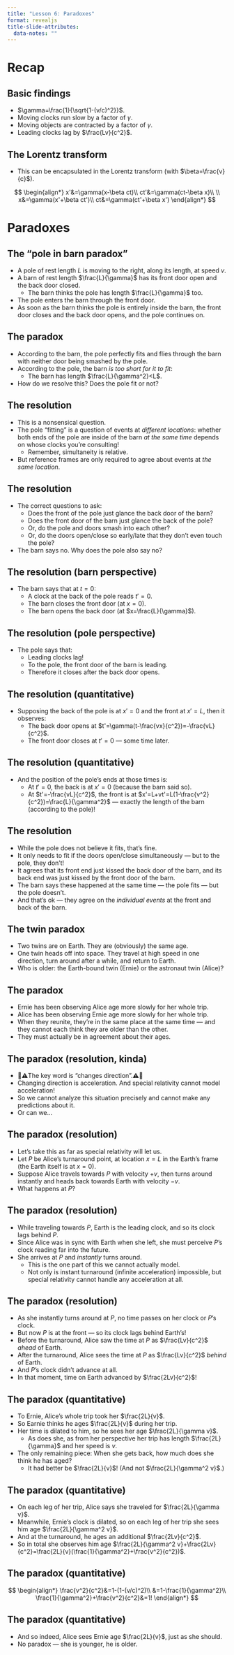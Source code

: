 ```yaml
---
title: "Lesson 6: Paradoxes"
format: revealjs
title-slide-attributes:
  data-notes: ""
---
```


# Recap

## Basic findings

* $\gamma=\frac{1}{\sqrt{1-(v/c)^2}}$.
* Moving clocks run slow by a factor of $\gamma$.
* Moving objects are contracted by a factor of $\gamma$.
* Leading clocks lag by $\frac{Lv}{c^2}$.

## The Lorentz transform

* This can be encapsulated in the Lorentz transform (with $\beta=\frac{v}{c}$).

::: {.fragment}
$$
\begin{align*}
x'&=\gamma(x-\beta ct)\\
ct'&=\gamma(ct-\beta x)\\
\\
x&=\gamma(x'+\beta ct')\\
ct&=\gamma(ct'+\beta x')
\end{align*}
$$
:::

# Paradoxes

## The “pole in barn paradox”

* A pole of rest length $L$ is moving to the right, along its length, at speed $v$.
* A barn of rest length $\frac{L}{\gamma}$ has its front door open and the back door closed.
	* The barn thinks the pole has length $\frac{L}{\gamma}$ too.
* The pole enters the barn through the front door.
* As soon as the barn thinks the pole is entirely inside the barn, the front door closes and the back door opens, and the pole continues on.

## The paradox

* According to the barn, the pole perfectly fits and flies through the barn with neither door being smashed by the pole.
* According to the pole, the barn _is too short for it to fit_:
	* The barn has length $\frac{L}{\gamma^2}<L$.
* How do we resolve this? [Does the pole fit or not?]{.fragment}

## The resolution

* This is a nonsensical question.
* The pole “fitting” is a question of events at _different locations_: [whether both ends of the pole are inside of the barn _at the same time_ depends on whose clocks you're consulting!]{.fragment}
	* Remember, simultaneity is relative.
* But reference frames are only required to agree about events at _the same location_.

## The resolution

* The correct questions to ask:
	* Does the front of the pole just glance the back door of the barn?
	* Does the front door of the barn just glance the back of the pole?
	* Or, do the pole and doors smash into each other?
	* Or, do the doors open/close so early/late that they don't even touch the pole?
* The barn says no. Why does the pole also say no?

## The resolution (barn perspective)

* The barn says that at $t=0$:
	* A clock at the back of the pole reads $t'=0$.
	* The barn closes the front door (at $x=0$).
	* The barn opens the back door (at $x=\frac{L}{\gamma}$).

## The resolution (pole perspective)

* The pole says that:
	* Leading clocks lag!
	* To the pole, the front door of the barn is leading.
	* Therefore it closes after the back door opens.

## The resolution (quantitative)

* Supposing the back of the pole is at $x'=0$ and the front at $x'=L$, then it observes:
	* The back door opens at $t'=\gamma(t-\frac{vx}{c^2})=-\frac{vL}{c^2}$.
	* The front door closes at $t'=0$ — some time later.

## The resolution (quantitative)

* And the position of the pole’s ends at those times is:
	* At $t'=0$, the back is at $x'=0$ (because the barn said so).
	* At $t'=-\frac{vL}{c^2}$, the front is at $x'=L+vt'=L(1-\frac{v^2}{c^2})=\frac{L}{\gamma^2}$ — exactly the length of the barn (according to the pole)!

## The resolution

* While the pole does not believe it fits, that's fine.
* It only needs to fit if the doors open/close simultaneously — [but to the pole, they don't!]{.fragment}
* It agrees that its front end just kissed the back door of the barn, and its back end was just kissed by the front door of the barn.
* The barn says these happened at the same time — the pole fits — but the pole doesn't.
* And that's ok — they agree on the _individual events_ at the front and back of the barn.

## The twin paradox

* Two twins are on Earth. They are (obviously) the same age.
* One twin heads off into space. They travel at high speed in one direction, turn around after a while, and return to Earth.
* Who is older: the Earth-bound twin (Ernie) or the astronaut twin (Alice)?

## The paradox

* Ernie has been observing Alice age more slowly for her whole trip.
* Alice has been observing Ernie age more slowly for her whole trip.
* When they reunite, they're in the same place at the same time — [and they cannot each think they are older than the other.]{.fragment}
* They must actually be in agreement about their ages.

## The paradox (resolution, kinda)

* 🚨⚠️The key word is “changes direction”.⚠️🚨
* Changing direction is acceleration. [And special relativity cannot model acceleration!]{.fragment}
* So we cannot analyze this situation precisely and cannot make any predictions about it.
* Or can we...

## The paradox (resolution)

* Let's take this as far as special relativity will let us.
* Let $P$ be Alice’s turnaround point, at location $x=L$ in the Earth’s frame (the Earth itself is at $x=0$).
* Suppose Alice travels towards $P$ with velocity $+v$, then turns around instantly and heads back towards Earth with velocity $-v$.
* What happens at $P$?

## The paradox (resolution)

* While traveling towards $P$, Earth is the leading clock, and so its clock lags behind $P$.
* Since Alice was in sync with Earth when she left, she must perceive $P$’s clock reading far into the future.
* She arrives at $P$ and _instantly_ turns around.
	* This is the one part of this we cannot actually model.
	* Not only is instant turnaround (infinite acceleration) impossible, but special relativity cannot handle any acceleration at all.

## The paradox (resolution)

* As she instantly turns around at $P$, no time passes on her clock or $P$’s clock.
* But now $P$ is at the front — so its clock lags behind Earth’s!
* Before the turnaround, Alice saw the time at $P$ as $\frac{Lv}{c^2}$ _ahead_ of Earth.
* After the turnaround, Alice sees the time at $P$ as $\frac{Lv}{c^2}$ _behind_ of Earth.
* And $P$’s clock didn't advance at all.
* In that moment, time on Earth advanced by $\frac{2Lv}{c^2}$!

## The paradox (quantitative)

* To Ernie, Alice’s whole trip took her $\frac{2L}{v}$.
* So Earnie thinks he ages $\frac{2L}{v}$ during her trip.
* Her time is dilated to him, so he sees her age $\frac{2L}{\gamma v}$.
	* As does she, as from her perspective her trip has length $\frac{2L}{\gamma}$ and her speed is $v$.
* The only remaining piece: [When she gets back, how much does she think he has aged?]{.fragment}
	* It had better be $\frac{2L}{v}$! (And not $\frac{2L}{\gamma^2 v}$.)

## The paradox (quantitative)

* On each leg of her trip, Alice says she traveled for $\frac{2L}{\gamma v}$.
* Meanwhile, Ernie’s clock is dilated, so on each leg of her trip she sees him age $\frac{2L}{\gamma^2 v}$.
* And at the turnaround, he ages an additional $\frac{2Lv}{c^2}$.
* So in total she observes him age $\frac{2L}{\gamma^2 v}+\frac{2Lv}{c^2}=\frac{2L}{v}(\frac{1}{\gamma^2}+\frac{v^2}{c^2})$.

## The paradox (quantitative)

$$
\begin{align*}
\frac{v^2}{c^2}&=1-(1-(v/c)^2)\\
&=1-\frac{1}{\gamma^2}\\
\frac{1}{\gamma^2}+\frac{v^2}{c^2}&=1!
\end{align*}
$$

## The paradox (quantitative)

* And so indeed, Alice sees Ernie age $\frac{2L}{v}$, just as she should.
* No paradox — she is younger, he is older.
